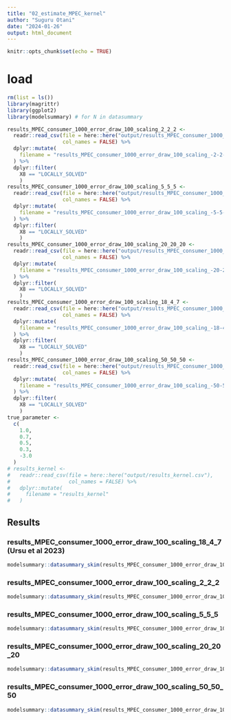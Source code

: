 ```yaml
---
title: "02_estimate_MPEC_kernel"
author: "Suguru Otani"
date: "2024-01-26"
output: html_document
---
```


```r
knitr::opts_chunk$set(echo = TRUE)
```

# load {.tabset}

```r
rm(list = ls())
library(magrittr)
library(ggplot2)
library(modelsummary) # for N in datasummary

results_MPEC_consumer_1000_error_draw_100_scaling_2_2_2 <-
  readr::read_csv(file = here::here("output/results_MPEC_consumer_1000_error_draw_100_scaling_-2-2-2.csv"),
                  col_names = FALSE) %>% 
  dplyr::mutate(
    filename = "results_MPEC_consumer_1000_error_draw_100_scaling_-2-2-2"
  ) %>% 
  dplyr::filter(
    X8 == "LOCALLY_SOLVED"
    )
results_MPEC_consumer_1000_error_draw_100_scaling_5_5_5 <-
  readr::read_csv(file = here::here("output/results_MPEC_consumer_1000_error_draw_100_scaling_-5-5-5.csv"),
                  col_names = FALSE) %>% 
  dplyr::mutate(
    filename = "results_MPEC_consumer_1000_error_draw_100_scaling_-5-5-5"
  ) %>% 
  dplyr::filter(
    X8 == "LOCALLY_SOLVED"
    )
results_MPEC_consumer_1000_error_draw_100_scaling_20_20_20 <-
  readr::read_csv(file = here::here("output/results_MPEC_consumer_1000_error_draw_100_scaling_-20-20-20.csv"),
                  col_names = FALSE) %>% 
  dplyr::mutate(
    filename = "results_MPEC_consumer_1000_error_draw_100_scaling_-20-20-20"
  ) %>% 
  dplyr::filter(
    X8 == "LOCALLY_SOLVED"
    )
results_MPEC_consumer_1000_error_draw_100_scaling_18_4_7 <-
  readr::read_csv(file = here::here("output/results_MPEC_consumer_1000_error_draw_100_scaling_-18-4-7.csv"),
                  col_names = FALSE) %>% 
  dplyr::mutate(
    filename = "results_MPEC_consumer_1000_error_draw_100_scaling_-18-4-7"
  ) %>% 
  dplyr::filter(
    X8 == "LOCALLY_SOLVED"
    )
results_MPEC_consumer_1000_error_draw_100_scaling_50_50_50 <-
  readr::read_csv(file = here::here("output/results_MPEC_consumer_1000_error_draw_100_scaling_-50-50-50.csv"),
                  col_names = FALSE) %>% 
  dplyr::mutate(
    filename = "results_MPEC_consumer_1000_error_draw_100_scaling_-50-50-50"
  ) %>% 
  dplyr::filter(
    X8 == "LOCALLY_SOLVED"
    )
true_parameter <-
  c(
    1.0,
    0.7,
    0.5,
    0.3,
    -3.0
  )
# results_kernel <-
#   readr::read_csv(file = here::here("output/results_kernel.csv"),
#                   col_names = FALSE) %>% 
#   dplyr::mutate(
#     filename = "results_kernel"
#   ) 

```


## Results {.tabset}

### results_MPEC_consumer_1000_error_draw_100_scaling_18_4_7 (Ursu et al 2023)

```r
modelsummary::datasummary_skim(results_MPEC_consumer_1000_error_draw_100_scaling_18_4_7)
```


### results_MPEC_consumer_1000_error_draw_100_scaling_2_2_2

```r
modelsummary::datasummary_skim(results_MPEC_consumer_1000_error_draw_100_scaling_2_2_2)
```

### results_MPEC_consumer_1000_error_draw_100_scaling_5_5_5

```r
modelsummary::datasummary_skim(results_MPEC_consumer_1000_error_draw_100_scaling_5_5_5)
```

### results_MPEC_consumer_1000_error_draw_100_scaling_20_20_20

```r
modelsummary::datasummary_skim(results_MPEC_consumer_1000_error_draw_100_scaling_20_20_20)
```

### results_MPEC_consumer_1000_error_draw_100_scaling_50_50_50

```r
modelsummary::datasummary_skim(results_MPEC_consumer_1000_error_draw_100_scaling_50_50_50)
```